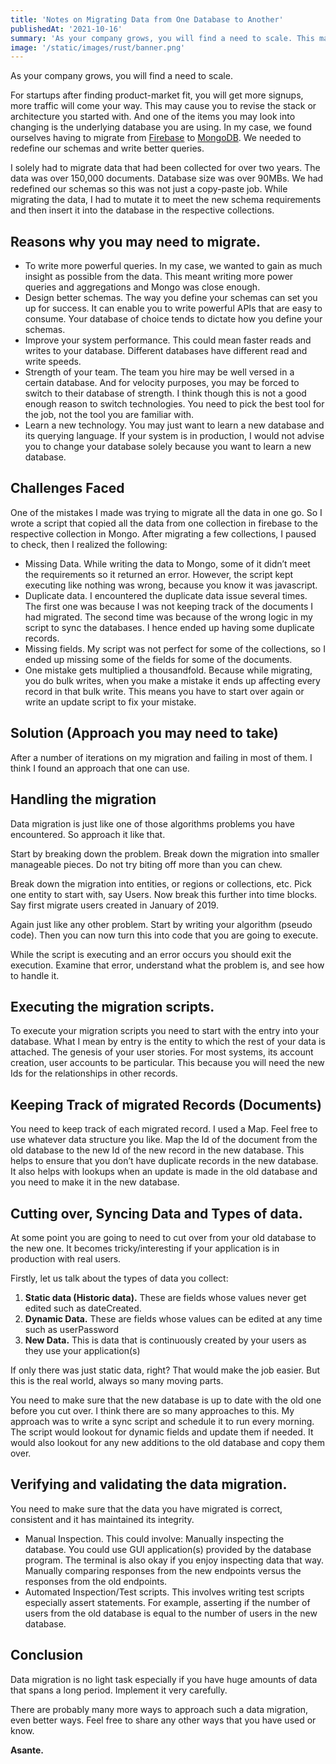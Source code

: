 ```yaml
---
title: 'Notes on Migrating Data from One Database to Another'
publishedAt: '2021-10-16'
summary: 'As your company grows, you will find a need to scale. This may cause you to revise the stack or architecture you started with. And one of the items you may look into changing is the underlying database you are using.'
image: '/static/images/rust/banner.png'
---
```


As your company grows, you will find a need to scale.

For startups after finding product-market fit, you will get more signups, more traffic will come your way. 
This may cause you to revise the stack or architecture you started with.
And one of the items you may look into changing is the underlying database you are using.
In my case, we found ourselves having to migrate from [Firebase](https://firebase.google.com/docs/firestore) to [MongoDB](https://www.mongodb.com/). We needed to redefine our schemas and write better queries.


I solely had to migrate data that had been collected for over two years. The data was over 150,000 documents. Database size was over 90MBs.
We had redefined our schemas so this was not just a copy-paste job. While migrating the data, I had to mutate it to meet the new schema requirements and then insert it into the database in the respective collections.

## Reasons why you may need to migrate.
- To write more powerful queries. In my case, we wanted to gain as much insight as possible from the data. This meant writing more power queries and aggregations and Mongo was close enough.
- Design better schemas. The way you define your schemas can set you up for success. It can enable you to write powerful APIs that are easy to consume. Your database of choice tends to dictate how you define your schemas.
- Improve your system performance. This could mean faster reads and writes to your database. Different databases have different read and write speeds.
- Strength of your team. The team you hire may be well versed in a certain database. And for velocity purposes, you may be forced to switch to their database of strength. I think though this is not a good enough reason to switch technologies. You need to pick the best tool for the job, not the tool you are familiar with.
- Learn a new technology. You may just want to learn a new database and its querying language. If your system is in production, I would not advise you to change your database solely because you want to learn a new database.

## Challenges Faced
One of the mistakes I made was trying to migrate all the data in one go. So I wrote a script that copied all the data from one collection in firebase to the respective collection in Mongo. 
After migrating a few collections, I paused to check, then I realized the following:
- Missing Data. While writing the data to Mongo, some of it didn’t meet the requirements so it returned an error. However, the script kept executing like nothing was wrong, because you know it was javascript.
- Duplicate data. I encountered the duplicate data issue several times. The first one was because I was not keeping track of the documents I had migrated. The second time was because of the wrong logic in my script to sync the databases. I hence ended up having some duplicate records.
- Missing fields. My script was not perfect for some of the collections, so I ended up missing some of the fields for some of the documents.
- One mistake gets multiplied a thousandfold. Because while migrating, you do bulk writes, when you make a mistake it ends up affecting every record in that bulk write. This means you have to start over again or write an update script to fix your mistake.

## Solution (Approach you may need to take)
After a number of iterations on my migration and failing in most of them. I think I found an approach that one can use.

## Handling the migration
Data migration is just like one of those algorithms problems you have encountered. So approach it like that.

Start by breaking down the problem. Break down the migration into smaller manageable pieces.
Do not try biting off more than you can chew.

Break down the migration into entities, or regions or collections, etc. 
Pick one entity to start with, say Users. Now break this further into time blocks.
Say first migrate users created in January of 2019.

Again just like any other problem. Start by writing your algorithm (pseudo code).
Then you can now turn this into code that you are going to execute.

While the script is executing and an error occurs you should exit the execution.
Examine that error, understand what the problem is, and see how to handle it.

## Executing the migration scripts.
To execute your migration scripts you need to start with the entry into your database.
What I mean by entry is the entity to which the rest of your data is attached. 
The genesis of your user stories. For most systems, its account creation, user accounts to be particular. 
This because you will need the new Ids for the relationships in other records.

## Keeping Track of migrated Records (Documents)
You need to keep track of each migrated record. I used a Map.
Feel free to use whatever data structure you like.
Map the Id of the document from the old database to the new Id of the new record in the new database.
This helps to ensure that you don’t have duplicate records in the new database.
It also helps with lookups when an update is made in the old database and you need to make it in the new database.

## Cutting over, Syncing Data and Types of data.
At some point you are going to need to cut over from your old database to the new one.
It becomes tricky/interesting if your application is in production with real users.

Firstly, let us talk about the types of data you collect:

1. **Static data (Historic data).** These are fields whose values never get edited such as dateCreated.
2. **Dynamic Data.** These are fields whose values can be edited at any time such as userPassword
3. **New Data.** This is data that is continuously created by your users as they use your application(s)

If only there was just static data, right? That would make the job easier.
But this is the real world, always so many moving parts.

You need to make sure that the new database is up to date with the old one before you cut over.
I think there are so many approaches to this.
My approach was to write a sync script and schedule it to run every morning.
The script would lookout for dynamic fields and update them if needed.
It would also lookout for any new additions to the old database and copy them over.

## Verifying and validating the data migration.
You need to make sure that the data you have migrated is correct, consistent and it has maintained its integrity.
- Manual Inspection. This could involve:
Manually inspecting the database. You could use GUI application(s) provided by the database program. The terminal is also okay if you enjoy inspecting data that way.
Manually comparing responses from the new endpoints versus the responses from the old endpoints.
- Automated Inspection/Test scripts. This involves writing test scripts especially assert statements. For example, asserting if the number of users from the old database is equal to the number of users in the new database.

## Conclusion
Data migration is no light task especially if you have huge amounts of data that spans a long period.
Implement it very carefully.

There are probably many more ways to approach such a data migration, even better ways.
Feel free to share any other ways that you have used or know.

**Asante.**